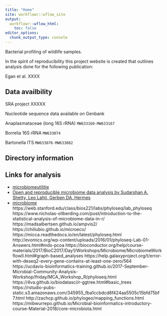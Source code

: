 ```yaml
---
title: "Home"
site: workflowr::wflow_site
output:
  workflowr::wflow_html:
    toc: false
editor_options:
  chunk_output_type: console
---
```


Bacterial profiling of wildlife samples.

In the spirit of reproducibility this project website is created that outlines analysis done for the following publication:

Egan et al. XXXX

## Data availbility

SRA project XXXXX

Nucleotide sequence data available on Genbank

Anaplasmataceae (long 16S rRNA) 
`MW633160-MW633167`

Borrelia 16S rRNA
`MW633074`

Bartonella ITS
`MW633076-MW633082`

## Directory information





## Links for analysis

- [microbiomeutilitie](https://microsud.github.io/microbiomeutilities/articles/microbiomeutilities)
- [Open and reproducible microbiome data analysis by Sudarshan A. Shetty, Leo Lahti, Gerben DA. Hermes](https://mibwurrepo.github.io/Microbial-bioinformatics-introductory-course-Material-2018/introduction.html)
- [microbiome](https://microbiome.github.io/tutorials/)
https://web.stanford.edu/class/bios221/labs/phyloseq/lab_phyloseq
https://www.nicholas-ollberding.com/post/introduction-to-the-statistical-analysis-of-microbiome-data-in-r/
https://madsalbertsen.github.io/ampvis2/
https://chiliubio.github.io/microeco/
https://micca.readthedocs.io/en/latest/phyloseq.html
http://evomics.org/wp-content/uploads/2016/01/phyloseq-Lab-01-Answers.html#mds-pcoa
https://bioconductor.org/help/course-materials/2017/BioC2017/Day1/Workshops/Microbiome/MicrobiomeWorkflowII.html#graph-based_analyses
https://help.galaxyproject.org/t/error-with-deseq2-every-gene-contains-at-least-one-zero/564
https://ucdavis-bioinformatics-training.github.io/2017-September-Microbial-Community-Analysis-Workshop/friday/MCA_Workshop_R/phyloseq.html
https://4va.github.io/biodatasci/r-ggtree.html#basic_trees
https://rstudio-pubs-static.s3.amazonaws.com/345955_fba1ccbdcd8f424aa5505c15bfd75bf7.html
http://zachcp.github.io/phylogeo/mapping_functions.html
https://mibwurrepo.github.io/Microbial-bioinformatics-introductory-course-Material-2018/core-microbiota.html

